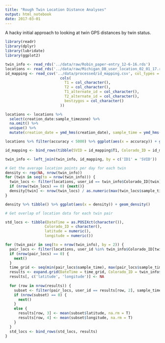 ```yaml
---
title: "Rough Twin Location Distance Analyses"
output: html_notebook
date: 2017-03-01
---
```

A hacky initial approach to looking at twin GPS distances by twin status.

```r
library(readr)
library(dplyr)
library(lubridate)
library(ggplot2)

twin_info <- read_rds('../data/raw/Robin_paper-entry_12-6-16.rds')
locations <- read_rds('../data/raw/Michigan_DB_user_location_02_01_17.rds')
id_mapping <- read_csv('../data/processed/id_mapping.csv', col_types = 
                         cols(
                           T1 = col_character(),
                           T2 = col_character(),
                           T1_alternate_id = col_character(),
                           T2_alternate_id = col_character(),
                           bestzygos = col_character()
                         ))
```

```r
locations <- locations %>%
  select(creation_date:sample_timezone) %>%
  na.omit() %>%
  unique() %>%
  mutate(creation_date = ymd_hms(creation_date), sample_time = ymd_hms(sample_time))
```

```r
locations %>% filter(accuracy < 5000) %>% ggplot(aes(x = accuracy)) + geom_histogram(binwidth = 50)
```


```r
id_mapping <- bind_rows(tibble(SVID = id_mapping$T1, Colorado_ID = id_mapping$T1_alternate_id), tibble(SVID = id_mapping$T2, Colorado_ID = id_mapping$T2_alternate_id))

twin_info <- left_join(twin_info, id_mapping, by = c('ID1' = 'SVID'))
```

```r
# Get the average location points per day for each twin
density <- rep(NA, nrow(twin_info))
for (twin in seq(to = nrow(twin_info))) {
  twin_locs <- filter(locations, user_id == twin_info$Colorado_ID[twin])
  if (nrow(twin_locs) == 0) {next()}
  density[twin] <- nrow(twin_locs) / as.numeric(max(twin_locs$sample_time) - min(twin_locs$sample_time))
}

density %>% tibble() %>% ggplot(aes(x = density)) + geom_density()
```

```r
# Get overlap of location data for each twin pair
```


```r
std_locs <- tibble(DateTime = as.POSIXct(character()),
                  Colorado_ID = character(),
                  latitude = numeric(),
                  longitude = numeric())

for (twin_pair in seq(to = nrow(twin_info), by = 2)) {
  pair_locs <- filter(locations, user_id %in% twin_info$Colorado_ID[twin_pair:(twin_pair + 1)])
  if (nrow(pair_locs) == 0) {
    next()
  }
  time_grid <- seq(min(pair_locs$sample_time), max(pair_locs$sample_time), 60*10)
  results <- expand.grid(DateTime = time_grid, Colorado_ID = twin_info$Colorado_ID[twin_pair:(twin_pair + 1)], stringsAsFactors = F)
  results[, c('latitude', 'longitude')] <- NA
  
  for (row in nrow(results)) {
    subset <- filter(pair_locs, user_id == results[row, 2], sample_time < results[row, 1] + minutes(5), sample_time > results[row, 1] - minutes(5))
    if (nrow(subset) == 0) {
      next()
    }
    else {
      results[row, 3] <- mean(subset$latitude, na.rm = T)
      results[row, 4] <- mean(subset$longitude, na.rm = T)
    }
  }
  std_locs <- bind_rows(std_locs, results)
}
```

